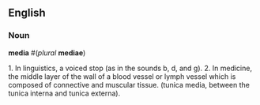 ==English==
===Noun===
'''media''' #(''plural'' '''mediae''')

1. In linguistics, a voiced stop (as in the sounds b, d, and g).
2. In medicine, the middle layer of the wall of a blood vessel or lymph vessel which is composed of connective and muscular tissue.  (tunica media, between the tunica interna and tunica externa).